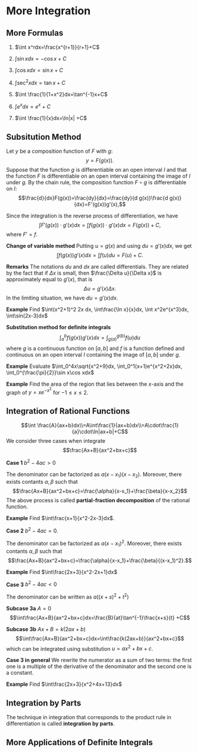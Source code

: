# More Integration

## More Formulas

1. $\int x^rdx=\frac{x^{r+1}}{r+1}+C$

2. $\int \sin x dx=-\cos x +C$

3. $\int \cos x dx=\sin x +C$

4. $\int \sec^2 x dx =\tan x+C$

5. $\int \frac{1}{1+x^2}dx=\tan^{-1}x+C$

6. $\int e^xdx=e^x +C$

7. $\int \frac{1}{x}dx=\ln|x| +C$

## Subsitution Method

Let $y$ be a composition function of $F$ with $g$:
$$y=F(g(x)).$$
Suppose that the function $g$ is differentiable on an open interval $I$ and that the function $F$ is differentiable on an open interval containing the image of $I$ under $g$. By the chain rule, the composition function $F\circ g$ is differentiable on $I$:
$$\frac{d}{dx}F(g(x))=\frac{dy}{dx}=\frac{dy}{d g(x)}\frac{d g(x)}{dx}=F'(g(x))g'(x),$$

Since the integration is the reverse process of differentiation, we have 
$$\int F'(g(x))\cdot g'(x)dx=\int f(g(x))\cdot g'(x)dx=F(g(x))+C,$$
where $F'=f$.

**Change of variable method** Putting $u=g(x)$ and using $du=g'(x)dx$, we get
$$\int f(g(x))g'(x)dx=\int f(u)du=F(u)+C.$$

**Remarks** The notations $du$ and $dx$ are called differentials. They are related by the fact that if $\Delta x$ is small, then $\frac{\Delta u}{\Delta x}$ is approximately equal to $g'(x)$, that is 
$$\Delta u=g'(x)\Delta x.$$
In the limiting situation, we have $du=g'(x)dx$.

**Example** Find $\int(x^2+1)^2 2x dx, \int\frac{\ln x}{x}dx, \int x^2e^{x^3}dx, \int\sin(2x-3)dx$

**Substitution method for definite integrals**
$$\int_a^bf(g(x))g'(x)dx=\int_{g(a)}^{g(b)}f(u)du$$
where $g$ is a continuous function on $[a,b]$ and $f$ is a function defined and continuous on an open interval $I$ containing the image of $[a,b]$ under $g$.

**Example** Evaluate $\int_0^4x\sqrt{x^2+9}dx, \int_0^1(x+1)e^{x^2+2x}dx, \int_0^{\frac{\pi}{2}}\sin x\cos xdx$

**Example** Find the area of the region that lies between the $x$-axis and the graph of $y=xe^{-x^2}$ for $-1\le x\le 2$.

## Integration of Rational Functions

$$\int \frac{A}{ax+b}dx\\=A\int\frac{1}{ax+b}dx\\=A\cdot\frac{1}{a}\cdot\ln|ax+b|+C$$
We consider three cases when integrate 
$$\frac{Ax+B}{ax^2+bx+c}$$

**Case 1** $b^2-4ac>0$

The denominator can be factorized as $a(x-x_1)(x-x_2)$. Moreover, there exists contants $\alpha, \beta$ such that 
$$\frac{Ax+B}{ax^2+bx+c}=\frac{\alpha}{x-x_1}+\frac{\beta}{x-x_2}$$
The above process is called **partial-fraction decomposition** of the rational function.

**Example** Find $\int\frac{x+1}{x^2-2x-3}dx$.

**Case 2** $b^2-4ac=0$.

The denominator can be factorized as $a(x-x_1)^2$. Moreover, there exists contants $\alpha, \beta$ such that 
$$\frac{Ax+B}{ax^2+bx+c}=\frac{\alpha}{x-x_1}+\frac{\beta}{(x-x_1)^2}.$$

**Example** Find $\int\frac{2x+3}{x^2-2x+1}dx$

**Case 3** $b^2-4ac<0$

The denominator can be written as $a((x+s)^2+t^2)$

**Subcase 3a** $A=0$
$$\int\frac{Ax+B}{ax^2+bx+c}dx=\frac{B}{at}\tan^{-1}\frac{x+s}{t} +C$$

**Subcase 3b** $Ax+B=k(2ax+b)$
$$\int\frac{Ax+B}{ax^2+bx+c}dx=\int\frac{k(2ax+b)}{ax^2+bx+c}$$
which can be integrated using substitution $u=ax^2+bx+c$.

**Case 3 in general** We rewrite the numerator as a sum of two terms: the first one is a multiple of the derivative of the denominator and the second one is a constant.

**Example** Find $\int\frac{2x+3}{x^2+4x+13}dx$

## Integration by Parts

The technique in integration that corresponds to the product rule in differentiation is called **integration by parts**.



## More Applications of Definite Integrals

